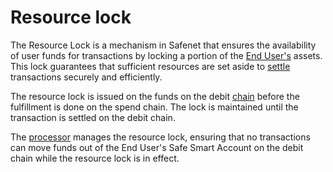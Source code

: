 # Resource lock 

The Resource Lock is a mechanism in Safenet that ensures the availability of user funds for transactions by locking a portion of the [End User's](../core-components/end-user.mdx) assets. 
This lock guarantees that sufficient resources are set aside to [settle](./settlement.mdx) transactions securely and efficiently.

The resource lock is issued on the funds on the debit [chain](../chains.mdx) before the fulfillment is done on the spend chain. The lock is maintained until the transaction is settled on the debit chain.

The [processor](../core-components/processor.mdx) manages the resource lock, ensuring that no transactions can move funds out of the End User's Safe Smart Account on the debit chain while the resource lock is in effect.
